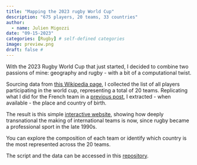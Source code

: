 ```yaml
---
title: "Mapping the 2023 rugby World Cup"
description: "675 players, 20 teams, 33 countries"
author:
  - name: Julien Migozzi
date: "09-15-2023"
categories: [Rugby] # self-defined categories
image: preview.png
draft: false # 
---
```


With the 2023 Rugby World Cup that just started, I decided to combine two passions of mine: geography and rugby - with a bit of a computational twist.

Sourcing data from [this Wikipedia page](https://en.wikipedia.org/wiki/2023_Rugby_World_Cup_squads), I collected the list of all players participating in the world cup, representing a total of 20 teams. Replicating what I did for the French team in a [previous post](https://jmigozzi.github.io/posts/2009-09-13-xvdefrance/), I extracted - when available - the place and country of birth.

The result is this simple [interactive website](https://jmigozzi.github.io/rwcsquads2023/), showing how deeply transnational the making of international teams is now, since rugby became a professional sport in the late 1990s.  

You can explore the composition of each team or identify which country is the most represented across the 20 teams.


The script and the data can be accessed in this [repository](https://github.com/jmigozzi/rwcsquads2023).

